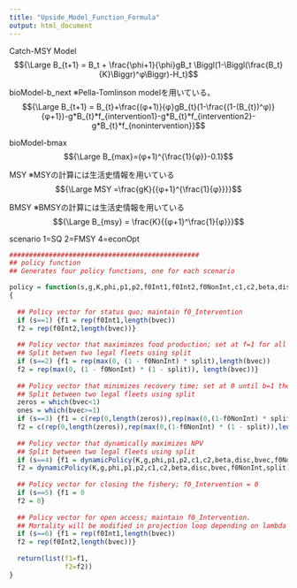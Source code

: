```yaml
---
title: "Upside_Model_Function_Formula"
output: html_document
---
```

Catch-MSY Model
$${\Large B_{t+1} = B_t + \frac{\phi+1}{\phi}gB_t \Biggl(1-\Biggl(\frac{B_t}{K}\Biggr)^φ\Biggr)-H_t}$$


bioModel-b_next
※Pella-Tomlinson modelを用いている。
$${\Large B_{t+1} = B_{t}+\frac{(φ+1)}{φ}gB_{t}(1-\frac{(1-(B_{t})^φ)}{φ+1})-g*B_{t}*f_{intervention1}-g*B_{t}*f_{intervention2}-g*B_{t}*f_{nonintervention}}$$


bioModel-bmax
$${\Large B_{max}=(φ+1)^{\frac{1}{φ}}-0.1}$$


MSY
※MSYの計算には生活史情報を用いている
$${\Large MSY =\frac{gK}{{φ+1}^{\frac{1}{φ}}}}$$


BMSY
※BMSYの計算には生活史情報を用いている
$${\Large B_{msy} = \frac{K}{{φ+1}^\frac{1}{φ}}}$$

scenario 1=SQ 2=FMSY 4=econOpt
```r
################################################
## policy function
## Generates four policy functions, one for each scenario

policy = function(s,g,K,phi,p1,p2,f0Int1,f0Int2,f0NonInt,c1,c2,beta,disc,bvec,split)
{
  
  ## Policy vector for status quo; maintain f0_Intervention
  if (s==1) {f1 = rep(f0Int1,length(bvec))
  f2 = rep(f0Int2,length(bvec))}
  
  ## Policy vector that maximimzes food production; set at f=1 for all conditions, including f_NonIntervention
  ## Split betwen two legal fleets using split
  if (s==2) {f1 = rep(max(0, (1 - f0NonInt) * split),length(bvec))
  f2 = rep(max(0, (1 - f0NonInt) * (1 - split)), length(bvec))}
  
  ## Policy vector that minimizes recovery time; set at 0 until b=1 then set at f=1, including f_NonIntervention
  ## Split between two legal fleets using split
  zeros = which(bvec<1)
  ones = which(bvec>=1)
  if (s==3) {f1 = c(rep(0,length(zeros)),rep(max(0,(1-f0NonInt) * split),length(ones)))
  f2 = c(rep(0,length(zeros)),rep(max(0,(1-f0NonInt) * (1 - split)),length(ones)))}
  
  ## Policy vector that dynamically maximizes NPV
  ## Split between two legal fleets using split
  if (s==4) {f1 = dynamicPolicy(K,g,phi,p1,p2,c1,c2,beta,disc,bvec,f0NonInt,split)$f1 * split
  f2 = dynamicPolicy(K,g,phi,p1,p2,c1,c2,beta,disc,bvec,f0NonInt,split)$f1 * (1-split)}
  
  ## Policy vector for closing the fishery; f0_Intervention = 0
  if (s==5) {f1 = 0
  f2 = 0}
  
  ## Policy vector for open access; maintain f0_Intervention. 
  ## Mortality will be modified in projection loop depending on lambda
  if (s==6) {f1 = rep(f0Int1,length(bvec))
  f2 = rep(f0Int2,length(bvec))}
  
  return(list(f1=f1,
              f2=f2))
}

```





















